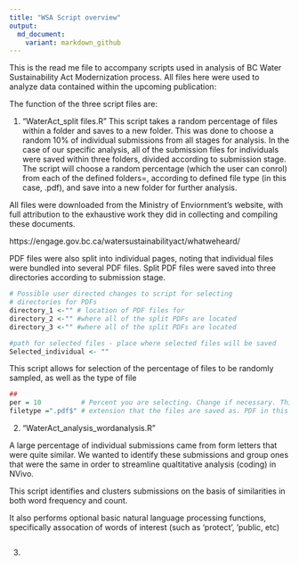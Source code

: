 ```yaml
---
title: "WSA Script overview"
output:
  md_document:
    variant: markdown_github
---
```


This is the read me file to accompany scripts used in analysis of BC Water Sustainability Act Modernization process. All files here were used to analyze data contained within the upcoming publication:

The function of the three script files are:

1. "WaterAct_split files.R" 
This script takes a random percentage of files within a folder and saves to a new folder. This was done to choose a random 10% of individual submissions from all stages for analysis. 
In the case of our specific analysis, all of the submission files for individuals were saved within three folders, divided according to submission stage. The script will choose a random percentage (which the user can conrol) from each of the defined folders=, according to defined file type (in this case, .pdf), and save into a new folder for further analysis.

All files were downloaded from the Ministry of Enviornment's website, with full attribution to the exhaustive work they did in collecting and compiling these documents.

https://engage.gov.bc.ca/watersustainabilityact/whatweheard/

PDF files were also split into individual pages, noting that individual files were bundled into several PDF files. Split PDF files were saved into three directories according to submission stage.

```r
# Possible user directed changes to script for selecting 
# directories for PDFs
directory_1 <-"" # location of PDF files for
directory_2 <-"" #where all of the split PDFs are located
directory_3 <-"" #where all of the split PDFs are located

#path for selected files - place where selected files will be saved
Selected_individual <- ""
```

This script allows for selection of the percentage of files to be randomly sampled, as well as the type of file
```r
##
per = 10          # Percent you are selecting. Change if necessary. This was 10% in our case
filetype =".pdf$" # extension that the files are saved as. PDF in this case (default from MoE).
```


2. "WaterAct_analysis_wordanalysis.R"

A large percentage of individual submissions came from form letters that were quite similar. We wanted to identify these submissions and group ones that were the same in order to streamline qualtitative analysis (coding) in NVivo.

This script identifies and clusters submissions on the basis of similarities in both word frequency and count.

It also performs optional basic natural language processing functions, specifically  assocation of words of interest (such as 'protect', 'public, etc)
```r
```


3. 
